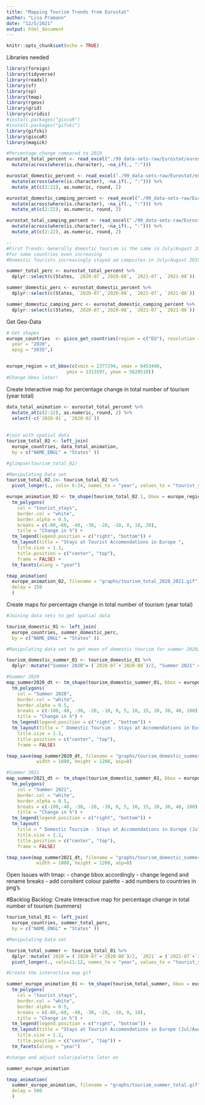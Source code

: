 ```yaml
---
title: "Mapping Tourism Trends from Eurostat"
author: "Lisa Pramann"
date: "12/5/2021"
output: html_document
---
```


```r
knitr::opts_chunk$set(echo = TRUE)
```

Libraries needed
```r
library(foreign)
library(tidyverse)
library(readxl)
library(sf)
library(sp)
library(tmap)
library(rgeos)
library(grid)
library(viridis)
#install.packages("giscoR")
#install.packages("gifski")
library(gifski)
library(giscoR)
library(magick)
```

```r
#Percentage change compared to 2019
eurostat_total_percent <- read_excel("./99_data-sets-raw/Eurostat/eurostat-total-percentage.xlsx") %>%
  mutate(across(where(is.character), ~na_if(., ":")))

eurostat_domestic_percent <- read_excel("./99_data-sets-raw/Eurostat/eurostat-domestic-percentage.xlsx") %>%
  mutate(across(where(is.character), ~na_if(., ":"))) %>% 
  mutate_at(c(2:22), as.numeric, round, 2)

eurostat_domestic_camping_percent <- read_excel("./99_data-sets-raw/Eurostat/eurostat-domestic-camping-percentage.xlsx") %>%
  mutate(across(where(is.character), ~na_if(., ":"))) %>% 
  mutate_at(c(2:22), as.numeric, round, 2)

eurostat_total_camping_percent <- read_excel("./99_data-sets-raw/Eurostat/eurostat-total-camping-percentage.xlsx") %>%
  mutate(across(where(is.character), ~na_if(., ":"))) %>% 
  mutate_at(c(2:22), as.numeric, round, 2)

--
#First Trends: Generally domestic tourism is the same in July/August 2019 compared to 2020/21 
#for some countries even increasing 
#Domestic Tourists increasingly stayed ad campsites in July/August 2019 compared to 2020/21

summer_total_perc <- eurostat_total_percent %>%
  dplyr::select(c(States, `2020-07`,`2020-08`, `2021-07`, `2021-08`)) 

summer_domestic_perc <- eurostat_domestic_percent %>%
  dplyr::select(c(States, `2020-07`,`2020-08`, `2021-07`, `2021-08`)) 

summer_domestic_camping_perc <- eurostat_domestic_camping_percent %>%
  dplyr::select(c(States, `2020-07`,`2020-08`, `2021-07`, `2021-08`)) 

```


Get Geo-Data
```r
# Get shapes
europe_countries  <- gisco_get_countries(region = c("EU"), resolution = "3",
  year = "2020",
  epsg = "3035",)


europe_region = st_bbox(c(xmin = 2377294, xmax = 6453440,
                      ymin = 1313597, ymax = 5628510))
#Change bbox later!
```



Create Interactive map for percentage change in total number of tourism (year total)
```r

data_total_animation <- eurostat_total_percent %>% 
  mutate_at(c(2:22), as.numeric, round, 2) %>% 
  select(-c(`2020-01`, `2020-02`))
  
  
#join with spatial data
tourism_total_02 <- left_join( 
  europe_countries, data_total_animation,
  by = c("NAME_ENGL" = "States" ))

#glimpse(tourism_total_02)

#Manipulating Data set 
tourism_total_02.1<- tourism_total_02 %>%
  pivot_longer(., cols= 6:24, names_to = "year", values_to = "tourist_stays")

europe_animation_02 <- tm_shape(tourism_total_02.1, bbox = europe_region) +
  tm_polygons(
    col = "tourist_stays",
    border.col = "white",
    border.alpha = 0.5,
    breaks = c(-80,-60, -40, -30, -20, -10, 0, 10, 20),
    title = "Change in %") +
  tm_legend(legend.position = c("right", "bottom")) +
  tm_layout(title = "Stays at Tourist Accomendations in Europe ",
    title.size = 1.1,
    title.position = c("center", "top"),
    frame = FALSE) +
  tm_facets(along = "year")

tmap_animation(
  europe_animation_02, filename = "graphs/tourism_total_2020_2021.gif", width = 1700, height = 1200,
  delay = 150
  )

```

Create maps for percentage change in total number of tourism (year total)
```r

#Joining data sets to get spatial data 

tourism_domestic_01 <- left_join( 
  europe_countries, summer_domestic_perc,
  by = c("NAME_ENGL" = "States" ))

#Manipulating data set to get mean of domestic tourism for summer 2020/2021 

tourism_domestic_summer_01 <- tourism_domestic_01 %>% 
  dplyr::mutate("Summer 2020"= (`2020-07`+`2020-08`)/2, "Summer 2021" = (`2021-07`+`2021-08`)/2)
```

```r
#Summer 2020
map_summer2020_dt <- tm_shape(tourism_domestic_summer_01, bbox = europe_region) +
  tm_polygons(
    col = "Summer 2020",
    border.col = "white",
    border.alpha = 0.5,
    breaks = c(-100,-40, -30, -20, -10, 0, 5, 10, 15, 20, 30, 40, 100),
    title = "Change in %") +
  tm_legend(legend.position = c("right", "bottom")) +
  tm_layout(title = " Domestic Toursim - Stays at Accomendations in Europe (Jul/Aug 2020)",
    title.size = 1.1,
    title.position = c("center", "top"),
    frame = FALSE)

tmap_save(map_summer2020_dt, filename = "graphs/tourism_domestic_summer2020.png", 
           width = 1800, height = 1200, asp=0)


```

```r
#Summer 2021
map_summer2021_dt <- tm_shape(tourism_domestic_summer_01, bbox = europe_region) +
  tm_polygons(
    col = "Summer 2021",
    border.col = "white",
    border.alpha = 0.5,
    breaks = c(-100,-40, -30, -20, -10, 0, 5, 10, 15, 20, 30, 40, 100),
    title = "Change in %") +
  tm_legend(legend.position = c("right", "bottom")) +
  tm_layout(
    title = " Domestic Toursim - Stays at Accomendations in Europe (Jul/Aug 2021)",
    title.size = 1.1,
    title.position = c("center", "top"),
    frame = FALSE)

tmap_save(map_summer2021_dt, filename = "graphs/tourism_domestic_summer2021.png", 
           width = 1800, height = 1200, asp=0)


```

Open Issues with tmap:
- change bbox accordingly 
- change legend and rename breaks 
- add consitent colour palette 
- add numbers to countries in png's 


#Backlog 
Backlog: Create Interactive map for percentage change in total number of tourism (summers)
```r


tourism_total_01 <- left_join( 
  europe_countries, summer_total_perc,
  by = c("NAME_ENGL" = "States" ))

#Manipulating Data set 

tourism_total_summer <- tourism_total_01 %>%
  dplyr::mutate(`2020`= (`2020-07`+`2020-08`)/2, `2021` = (`2021-07`+`2021-08`)/2) %>% 
  pivot_longer(., cols=11:12, names_to = "year", values_to = "tourist_stays")

#Create the interactive map gif

summer_europe_animation_01 <- tm_shape(tourism_total_summer, bbox = europe_region) +
  tm_polygons(
    col = "tourist_stays",
    border.col = "white",
    border.alpha = 0.5,
    breaks = c(-80,-60, -40, -30, -20, -10, 0, 10),
    title = "Change in %") +
  tm_legend(legend.position = c("right", "bottom")) +
  tm_layout(title = "Stays at Tourist Accomendations in Europe (Jul/Aug)",
    title.size = 1.1,
    title.position = c("center", "top")) +
  tm_facets(along = "year")

#change and adjust color/palette later on

summer_europe_animation

tmap_animation(
  summer_europe_animation, filename = "graphs/tourism_summer_total.gif", width = 1700, height = 1200,
  delay = 500 
  )
```

